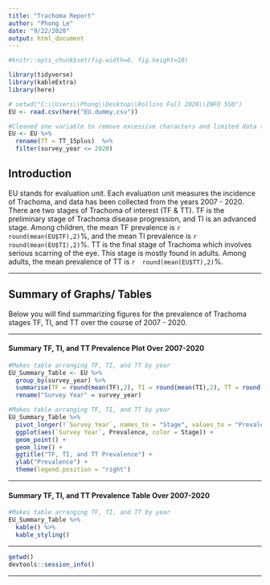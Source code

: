 ```yaml
---
title: "Trachoma Report"
author: "Phong Le"
date: "9/22/2020"
output: html_document
---
```


```r
#knitr::opts_chunk$set(fig.width=6, fig.height=10) 

library(tidyverse)
library(kableExtra)
library(here)

# setwd("C:\\Users\\Phong\\Desktop\\Rollins Fall 2020\\INFO 550")
EU <- read.csv(here("EU.dummy.csv"))

```

```r

#Cleaned one variable to remove excessive characters and limited data to real year ranges and no future projections
EU <- EU %>%
  rename(TT = TT_15plus)  %>%
  filter(survey_year <= 2020)

```

## Introduction

EU stands for evaluation unit. Each evaluation unit measures the incidence of Trachoma, and data has been collected from the years 2007 - 2020. There are two stages of Trachoma of interest (TF & TT). TF is the preliminary stage of Trachoma disease progression, and TI is an advanced stage. Among children, the mean TF prevalence is `r  round(mean(EU$TF),2)`%, and the mean TI prevalence is `r  round(mean(EU$TI),2)`%. TT is the final stage of Trachoma which involves serious scarring of the eye. This stage is mostly found in adults. Among adults, the mean prevalence of TT is `r  round(mean(EU$TT),2)`%. 

___

## Summary of Graphs/ Tables

Below you will find summarizing figures for the prevalence of Trachoma stages TF, TI, and TT over the course of 2007 - 2020. 

___

#### Summary TF, TI, and TT Prevalence Plot Over 2007-2020

```r

#Makes table arranging TF, TI, and TT by year
EU_Summary_Table <- EU %>%
  group_by(survey_year) %>%
  summarise(TF = round(mean(TF),2), TI = round(mean(TI),2), TT = round(mean(TT),2)) %>%
  rename("Survey Year" = survey_year) 

#Makes table arranging TF, TI, and TT by year
EU_Summary_Table %>%
  pivot_longer(!`Survey Year`, names_to = "Stage", values_to = "Prevalence") %>%
  ggplot(aes(`Survey Year`, Prevalence, color = Stage)) + 
  geom_point() +
  geom_line() +
  ggtitle("TF, TI, and TT Prevalence") +
  ylab("Prevalence") +
  theme(legend.position = "right")

```

___

#### Summary TF, TI, and TT Prevalence Table Over 2007-2020

```r

#Makes table arranging TF, TI, and TT by year
EU_Summary_Table %>%
  kable() %>%
  kable_styling()

```

___

```r
getwd()
devtools::session_info()
```

___

